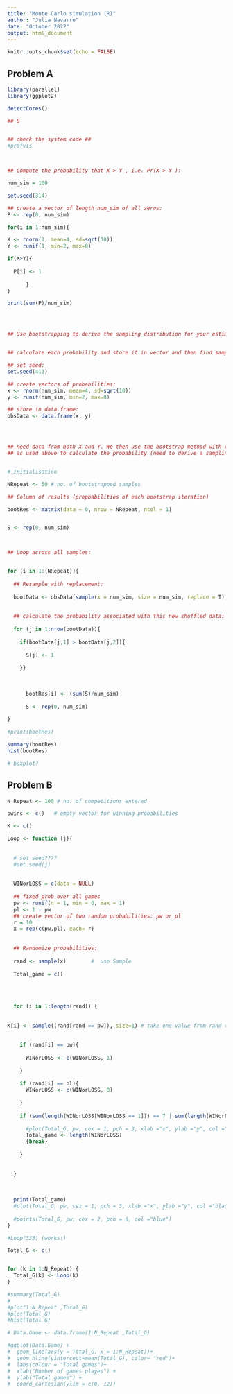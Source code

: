 ```yaml
---
title: "Monte Carlo simulation (R)"
author: "Julia Navarro"
date: "October 2022"
output: html_document
---
```

    
```r
knitr::opts_chunk$set(echo = FALSE)
```

## Problem A 

<!--- Tasks:

Problem A
• Consider the following independent random variables:
– X ∼ N (µ = 4, σ2 = 10)
– Y ∼ U(a = 2, b = 8)
• Compute the probability that X > Y , i.e. Pr(X > Y ).
• Use bootstrapping to derive the sampling distribution for your estimate of Pr(X > Y ).
• Show how the sample variance of this sampling distribution changes as a function of the number of
Monte Carlo simulations.

--->
 
``` r

library(parallel)
library(ggplot2)

detectCores()

## 8 


## check the system code ##
#profvis



## Compute the probability that X > Y , i.e. Pr(X > Y ):

num_sim = 100

set.seed(314)

## create a vector of length num_sim of all zeros:
P <- rep(0, num_sim) 

for(i in 1:num_sim){

X <- rnorm(1, mean=4, sd=sqrt(10))
Y <- runif(1, min=2, max=8)

if(X>Y){
  
  P[i] <- 1
  
      }
}

print(sum(P)/num_sim)




## Use bootstrapping to derive the sampling distribution for your estimate of Pr(X > Y)


## calculate each probability and store it in vector and then find sampling distribution

## set seed:
set.seed(413)

## create vectors of probabilities:
x <- rnorm(num_sim, mean=4, sd=sqrt(10))
y <- runif(num_sim, min=2, max=8)

## store in data.frame:
obsData <- data.frame(x, y) 




## need data from both X and Y. We then use the bootstrap method with replacement and apply the function
## as used above to calculate the probability (need to derive a sampling distribution)


# Initialisation

NRepeat <- 50 # no. of bootstrapped samples

## Column of results (propbabilities of each bootstrap iteration)

bootRes <- matrix(data = 0, nrow = NRepeat, ncol = 1) 


S <- rep(0, num_sim)



## Loop across all samples:


for (i in 1:(NRepeat)){
  
  ## Resample with replacement:
  
  bootData <- obsData[sample(x = num_sim, size = num_sim, replace = T),]
  
  
  ## calculate the probability associated with this new shuffled data:
  
  for (j in 1:nrow(bootData)){
    
    if(bootData[j,1] > bootData[j,2]){
      
      S[j] <- 1
      
    }}
    
    
      
      bootRes[i] <- (sum(S)/num_sim)
      
      S <- rep(0, num_sim) 
  
}

#print(bootRes)

summary(bootRes)
hist(bootRes)

# boxplot?

```

## Problem B

<!--- 


Problem B
• Consider the following football tournament format: a team keeps playing until they accrue 7 wins or 3
losses (whichever comes first - no draws allowed). Assume a fixed win rate p ∈ [0, 1] across all rounds
(they are paired at random).
• Plot how the total number of matches played (i.e. wins + losses) varies as a function of p.
• Comment on the observed win rate relative to the assumed win rate p (i.e. if a team obtains 2 wins -
3 losses, the maximum likelihood point estimate for their win rate is 40%). Specifically, focus on the
effect driven by the format of this tournament.


--->



```r
N_Repeat <- 100 # no. of competitions entered 

pwins <- c()   # empty vector for winning probabilities

K <- c()

Loop <- function (j){
  
  
  # set seed????
  #set.seed(j)
  
  
  WINorLOSS = c(data = NULL)
  
  ## fixed prob over all games
  pw <- runif(n = 1, min = 0, max = 1)  
  pl <- 1 - pw  
  ## create vector of two random probabilities: pw or pl
  r = 10
  x = rep(c(pw,pl), each= r)
  
  
  ## Randomize probabilities:
  
  rand <- sample(x)        #  use Sample 
  
  Total_game = c()
  
  
  
  
  for (i in 1:length(rand)) {
    
    
K[i] <- sample((rand[rand == pw]), size=1) # take one value from rand vector st its the pw value
   
  
    if (rand[i] == pw){
      
      WINorLOSS <- c(WINorLOSS, 1)
      
    } 
    
    if (rand[i] == pl){
      WINorLOSS <- c(WINorLOSS, 0)
      
    } 
    
    if (sum(length(WINorLOSS[WINorLOSS == 1])) == 7 | sum(length(WINorLOSS[WINorLOSS == 0])) == 3){
       
      #plot(Total_G, pw, cex = 1, pch = 3, xlab ="x", ylab ="y", col ="black")
      Total_game <- length(WINorLOSS)
      {break}
      
    }
    
    
  }
  
  
  
  print(Total_game)
  #plot(Total_G, pw, cex = 1, pch = 3, xlab ="x", ylab ="y", col ="black")
  
  #points(Total_G, pw, cex = 2, pch = 6, col ="blue")
}

#Loop(333) (works!)

Total_G <- c()


for (k in 1:N_Repeat) {
  Total_G[k] <- Loop(k)
} 

#summary(Total_G)
#
#plot(1:N_Repeat ,Total_G)
#plot(Total_G)
#hist(Total_G)

# Data.Game <- data.frame(1:N_Repeat ,Total_G)

#ggplot(Data.Game) +
#  geom_line(aes(y = Total_G, x = 1:N_Repeat))+
#  geom_hline(yintercept=mean(Total_G), color= "red")+
#  labs(colour = "Total games")+ 
#  xlab("Number of games playes") +
#  ylab("Total games") +
#  coord_cartesian(ylim = c(0, 12))

```
